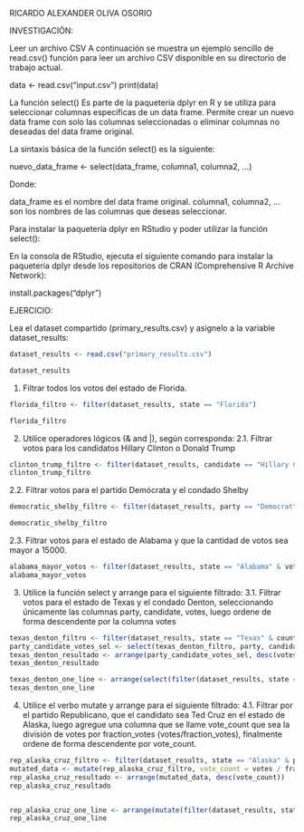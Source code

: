 
RICARDO ALEXANDER OLIVA OSORIO

INVESTIGACIÓN:

Leer un archivo CSV
A continuación se muestra un ejemplo sencillo de read.csv() función para leer un archivo CSV disponible en su directorio de trabajo actual.

data <- read.csv("input.csv")
print(data)


La función select()
Es parte de la paquetería dplyr en R y se utiliza para seleccionar columnas específicas de un data frame. Permite crear un nuevo data frame con solo las columnas seleccionadas o eliminar columnas no deseadas del data frame original.

La sintaxis básica de la función select() es la siguiente:

nuevo_data_frame <- select(data_frame, columna1, columna2, ...)

Donde:

data_frame es el nombre del data frame original.
columna1, columna2, ... son los nombres de las columnas que deseas seleccionar.



Para instalar la paquetería dplyr en RStudio y poder utilizar la función select():

En la consola de RStudio, ejecuta el siguiente comando para instalar la paquetería dplyr desde los repositorios de CRAN (Comprehensive R Archive Network):

install.packages("dplyr")


EJERCICIO:


Lea el dataset compartido (primary_results.csv) y asignelo a la variable dataset_results:

```{r}

dataset_results <- read.csv("primary_results.csv")

dataset_results


```

1. Filtrar todos los votos del estado de Florida.


```{r}

florida_filtro <- filter(dataset_results, state == "Florida")

florida_filtro

```
2. Utilice operadores lógicos (& and |), según corresponda:
2.1. Filtrar votos para los candidatos Hillary Clinton o Donald Trump

```{r}

clinton_trump_filtro <- filter(dataset_results, candidate == "Hillary Clinton" | candidate == "Donald Trump")
clinton_trump_filtro

```


2.2. Filtrar votos para el partido Demócrata y el condado Shelby

```{r}

democratic_shelby_filtro <- filter(dataset_results, party == "Democrat" & county == "Shelby")

democratic_shelby_filtro

```


2.3. Filtrar votos para el estado de Alabama y que la cantidad de votos sea mayor a
15000.


```{r}

alabama_mayor_votos <- filter(dataset_results, state == "Alabama" & votes > 15000)
alabama_mayor_votos

```
3. Utilice la función select y arrange para el siguiente filtrado:
3.1. Filtrar votos para el estado de Texas y el condado Denton, seleccionando
únicamente las columnas party, candidate, votes, luego ordene de forma
descendente por la columna votes


```{r}



texas_denton_filtro <- filter(dataset_results, state == "Texas" & county == "Denton")
party_candidate_votes_sel <- select(texas_denton_filtro, party, candidate, votes)
texas_denton_resultado <- arrange(party_candidate_votes_sel, desc(votes))
texas_denton_resultado

texas_denton_one_line <- arrange(select(filter(dataset_results, state == "Texas" & county == "Denton"), party, candidate, votes), desc(votes))
texas_denton_one_line 


```
4. Utilice el verbo mutate y arrange para el siguiente filtrado:
4.1. Filtrar por el partido Republicano, que el candidato sea Ted Cruz en el estado de
Alaska, luego agregue una columna que se llame vote_count que sea la división de
votes por fraction_votes (votes/fraction_votes), finalmente ordene de forma
descendente por vote_count.


```{r}


rep_alaska_cruz_filtro <- filter(dataset_results, state == "Alaska" & party == "Republican" & candidate == "Ted Cruz")
mutated_data <- mutate(rep_alaska_cruz_filtro, vote_count = votes / fraction_votes)
rep_alaska_cruz_resultado <- arrange(mutated_data, desc(vote_count))
rep_alaska_cruz_resultado


rep_alaska_cruz_one_line <- arrange(mutate(filter(dataset_results, state == "Alaska" & party == "Republican" & candidate == "Ted Cruz"), vote_count = votes / fraction_votes), desc(vote_count))
rep_alaska_cruz_one_line

```


